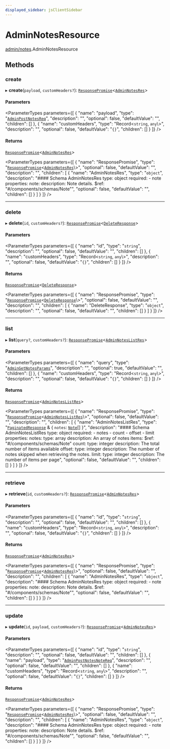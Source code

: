 ```yaml
---
displayed_sidebar: jsClientSidebar
---
```



# AdminNotesResource

[admin/notes](../../modules/admin_notes.mdx).AdminNotesResource

## Methods

### create

▸ **create**(`payload`, `customHeaders?`): [`ResponsePromise`](../../swaps/modules/swaps.internal.mdx#responsepromise)<[`AdminNotesRes`](../../internal/modules/admin_discounts.internal.internal.mdx#adminnotesres)\>

#### Parameters

<ParameterTypes parameters={[
  {
    "name": "payload",
    "type": "[`AdminPostNotesReq`](../../internal/classes/admin_discounts.internal.internal.AdminPostNotesReq.mdx)",
    "description": "",
    "optional": false,
    "defaultValue": "",
    "children": []
  },
  {
    "name": "customHeaders",
    "type": "Record<`string`, `any`\\>",
    "description": "",
    "optional": false,
    "defaultValue": "`{}`",
    "children": []
  }
]} />

#### Returns

[`ResponsePromise`](../../swaps/modules/swaps.internal.mdx#responsepromise)<[`AdminNotesRes`](../../internal/modules/admin_discounts.internal.internal.mdx#adminnotesres)\>

<ParameterTypes parameters={[
  {
    "name": "ResponsePromise",
    "type": "[`ResponsePromise`](../../swaps/modules/swaps.internal.mdx#responsepromise)<[`AdminNotesRes`](../../internal/modules/admin_discounts.internal.internal.mdx#adminnotesres)\\>",
    "optional": false,
    "defaultValue": "",
    "description": "",
    "children": [
      {
        "name": "AdminNotesRes",
        "type": "`object`",
        "description": "#### Schema AdminNotesRes type: object required: - note properties: note: description: Note details. $ref: \"#/components/schemas/Note\"",
        "optional": false,
        "defaultValue": "",
        "children": []
      }
    ]
  }
]} />

___

### delete

▸ **delete**(`id`, `customHeaders?`): [`ResponsePromise`](../../swaps/modules/swaps.internal.mdx#responsepromise)<[`DeleteResponse`](../../internal/modules/admin_discounts.internal.internal.mdx#deleteresponse)\>

#### Parameters

<ParameterTypes parameters={[
  {
    "name": "id",
    "type": "`string`",
    "description": "",
    "optional": false,
    "defaultValue": "",
    "children": []
  },
  {
    "name": "customHeaders",
    "type": "Record<`string`, `any`\\>",
    "description": "",
    "optional": false,
    "defaultValue": "`{}`",
    "children": []
  }
]} />

#### Returns

[`ResponsePromise`](../../swaps/modules/swaps.internal.mdx#responsepromise)<[`DeleteResponse`](../../internal/modules/admin_discounts.internal.internal.mdx#deleteresponse)\>

<ParameterTypes parameters={[
  {
    "name": "ResponsePromise",
    "type": "[`ResponsePromise`](../../swaps/modules/swaps.internal.mdx#responsepromise)<[`DeleteResponse`](../../internal/modules/admin_discounts.internal.internal.mdx#deleteresponse)\\>",
    "optional": false,
    "defaultValue": "",
    "description": "",
    "children": [
      {
        "name": "DeleteResponse",
        "type": "`object`",
        "description": "",
        "optional": false,
        "defaultValue": "",
        "children": []
      }
    ]
  }
]} />

___

### list

▸ **list**(`query?`, `customHeaders?`): [`ResponsePromise`](../../swaps/modules/swaps.internal.mdx#responsepromise)<[`AdminNotesListRes`](../../internal/modules/admin_discounts.internal.internal.mdx#adminnoteslistres)\>

#### Parameters

<ParameterTypes parameters={[
  {
    "name": "query",
    "type": "[`AdminGetNotesParams`](../../internal/classes/admin_discounts.internal.internal.AdminGetNotesParams.mdx)",
    "description": "",
    "optional": true,
    "defaultValue": "",
    "children": []
  },
  {
    "name": "customHeaders",
    "type": "Record<`string`, `any`\\>",
    "description": "",
    "optional": false,
    "defaultValue": "`{}`",
    "children": []
  }
]} />

#### Returns

[`ResponsePromise`](../../swaps/modules/swaps.internal.mdx#responsepromise)<[`AdminNotesListRes`](../../internal/modules/admin_discounts.internal.internal.mdx#adminnoteslistres)\>

<ParameterTypes parameters={[
  {
    "name": "ResponsePromise",
    "type": "[`ResponsePromise`](../../swaps/modules/swaps.internal.mdx#responsepromise)<[`AdminNotesListRes`](../../internal/modules/admin_discounts.internal.internal.mdx#adminnoteslistres)\\>",
    "optional": false,
    "defaultValue": "",
    "description": "",
    "children": [
      {
        "name": "AdminNotesListRes",
        "type": "[`PaginatedResponse`](../../admin_batch_jobs/modules/admin_batch_jobs.internal.mdx#paginatedresponse) & { `notes`: [`Note`](../../internal/classes/admin_discounts.internal.internal.Note.mdx)[]  }",
        "description": "#### Schema AdminNotesListRes type: object required: - notes - count - offset - limit properties: notes: type: array description: An array of notes items: $ref: \"#/components/schemas/Note\" count: type: integer description: The total number of items available offset: type: integer description: The number of notes skipped when retrieving the notes. limit: type: integer description: The number of items per page",
        "optional": false,
        "defaultValue": "",
        "children": []
      }
    ]
  }
]} />

___

### retrieve

▸ **retrieve**(`id`, `customHeaders?`): [`ResponsePromise`](../../swaps/modules/swaps.internal.mdx#responsepromise)<[`AdminNotesRes`](../../internal/modules/admin_discounts.internal.internal.mdx#adminnotesres)\>

#### Parameters

<ParameterTypes parameters={[
  {
    "name": "id",
    "type": "`string`",
    "description": "",
    "optional": false,
    "defaultValue": "",
    "children": []
  },
  {
    "name": "customHeaders",
    "type": "Record<`string`, `any`\\>",
    "description": "",
    "optional": false,
    "defaultValue": "`{}`",
    "children": []
  }
]} />

#### Returns

[`ResponsePromise`](../../swaps/modules/swaps.internal.mdx#responsepromise)<[`AdminNotesRes`](../../internal/modules/admin_discounts.internal.internal.mdx#adminnotesres)\>

<ParameterTypes parameters={[
  {
    "name": "ResponsePromise",
    "type": "[`ResponsePromise`](../../swaps/modules/swaps.internal.mdx#responsepromise)<[`AdminNotesRes`](../../internal/modules/admin_discounts.internal.internal.mdx#adminnotesres)\\>",
    "optional": false,
    "defaultValue": "",
    "description": "",
    "children": [
      {
        "name": "AdminNotesRes",
        "type": "`object`",
        "description": "#### Schema AdminNotesRes type: object required: - note properties: note: description: Note details. $ref: \"#/components/schemas/Note\"",
        "optional": false,
        "defaultValue": "",
        "children": []
      }
    ]
  }
]} />

___

### update

▸ **update**(`id`, `payload`, `customHeaders?`): [`ResponsePromise`](../../swaps/modules/swaps.internal.mdx#responsepromise)<[`AdminNotesRes`](../../internal/modules/admin_discounts.internal.internal.mdx#adminnotesres)\>

#### Parameters

<ParameterTypes parameters={[
  {
    "name": "id",
    "type": "`string`",
    "description": "",
    "optional": false,
    "defaultValue": "",
    "children": []
  },
  {
    "name": "payload",
    "type": "[`AdminPostNotesNoteReq`](../../internal/classes/admin_discounts.internal.internal.AdminPostNotesNoteReq.mdx)",
    "description": "",
    "optional": false,
    "defaultValue": "",
    "children": []
  },
  {
    "name": "customHeaders",
    "type": "Record<`string`, `any`\\>",
    "description": "",
    "optional": false,
    "defaultValue": "`{}`",
    "children": []
  }
]} />

#### Returns

[`ResponsePromise`](../../swaps/modules/swaps.internal.mdx#responsepromise)<[`AdminNotesRes`](../../internal/modules/admin_discounts.internal.internal.mdx#adminnotesres)\>

<ParameterTypes parameters={[
  {
    "name": "ResponsePromise",
    "type": "[`ResponsePromise`](../../swaps/modules/swaps.internal.mdx#responsepromise)<[`AdminNotesRes`](../../internal/modules/admin_discounts.internal.internal.mdx#adminnotesres)\\>",
    "optional": false,
    "defaultValue": "",
    "description": "",
    "children": [
      {
        "name": "AdminNotesRes",
        "type": "`object`",
        "description": "#### Schema AdminNotesRes type: object required: - note properties: note: description: Note details. $ref: \"#/components/schemas/Note\"",
        "optional": false,
        "defaultValue": "",
        "children": []
      }
    ]
  }
]} />
